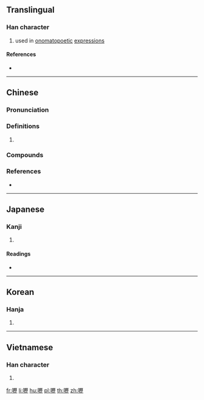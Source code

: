 {{character info/new}}
{{also|呖}}
==Translingual==

===Han character===
{{Han char|rn=30|rad=口|as=16|sn=19|four=61011|canj=RMHM|ids=⿰口歷}}

# used in [[onomatopoetic]] [[expression]]s

====References====
* {{Han ref|kx=0213.190|dkj=04546|dj=0436.010|hdz=10701.190|uh=56A6|ud=22182|bh=F1F2|bd=61938}}

----

==Chinese==
{{zh-forms|s=呖}}

===Pronunciation===
{{zh-pron
|m=lì
|c=lik1,lik6
|cat=
}}

===Definitions===
{{zh-hanzi}}

# {{rfdef|zh}}

===Compounds===
{{zh-der|嘹嚦|嚦嚦}}

===References===
* {{R:yue:mfccd}}

----

==Japanese==

===Kanji===
{{ja-kanji|grade=|rs=口16}}

# {{defn|lang=ja|sort=口16}}

====Readings====
* {{ja-readings|on=[[れき]] (reki), [[りゃく]] (ryaku)|kun=}}

----

==Korean==

===Hanja===
{{ko-hanja|hangeul=력|rv=ryeok|mr=ryŏk}}

# {{defn|lang=ko|sort=口16}}

----

==Vietnamese==

===Han character===
{{vi-hantu|[[rích]]|rs=口16}}

# {{defn|lang=vi|sort=口16}}

[[fr:嚦]]
[[li:嚦]]
[[hu:嚦]]
[[pl:嚦]]
[[th:嚦]]
[[zh:嚦]]